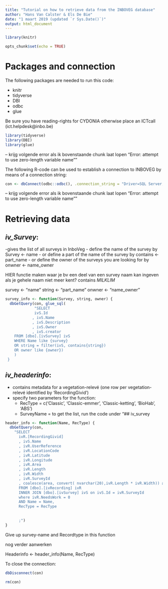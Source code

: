 ```yaml
---
title: "Tutorial on how to retrieve data from the INBOVEG database"
author: "Hans Van Calster & Els De Bie"
date: "1 maart 2019 (updated `r Sys.Date()`)"
output: html_document
---
```



```r

library(knitr)

opts_chunk$set(echo = TRUE)

```

# Packages and connection

The following packages are needed to run this code:

* knitr
* tidyverse
* DBI
* odbc
* glue

Be sure you have reading-rights for CYDONIA
otherwise place an ICTcall (ict.helpdesk@inbo.be)


```r
library(tidyverse)
library(DBI)
library(glue)
```
-- krijg volgende error als ik bovenstaande chunk laat lopen "Error: attempt to use zero-length variable name""


The following R-code can be used to establish a connection to INBOVEG by means of a connection string:

<!--better to use a connection string than dsn. dsn requires extra steps and settings in windows odbc manager-->

```r
con <- dbConnect(odbc::odbc(), .connection_string = "Driver=SQL Server;Server=inbo-sql07-prd.inbo.be,1433;Database=D0010_00_Cydonia;Trusted_Connection=Yes;")
```
-- krijg volgende error als ik bovenstaande chunk laat lopen "Error: attempt to use zero-length variable name""


# Retrieving data

## *iv_Survey*:

-gives the list of all surveys in InboVeg
- define the name of the survey by Survey <- name
- or define a part of the name of the survey by contains <- part_name
- or define the owner of the surveys you are looking for by onwner <- name_owner

HIER functie maken waar je bv een deel van een survey naam kan ingeven als je gehele naam niet meer kent?
 contains $MILKLIM$
 
 survey <- "name"
 string <- "part_name"
 onwner <- "name_owner"
 
```r

survey_info <- function(Survey, string, owner) {
  dbGetQuery(con, glue_sql(
             "SELECT
             ivS.Id
            , ivS.Name
            , ivS.Description
            , ivS.Owner
            , ivS.creator
    FROM [dbo].[ivSurvey] ivS
    WHERE Name like {survey} 
    OR string = filter(ivS, contains{string})
    OR owner like {owner})
    )
 }

```



## *iv_headerinfo*: 

- contains metadata for a vegetation-relevé (one row per vegetation-relevé identified by 'RecordingGivid')
- specify two parameters for the function:
    - RecType = c('Classic', 'Classic-emmer', 'Classic-ketting', 'BioHab', 'ABS')
    - SurveyName = to get the list, run the code under "## iv_survey
    
    
```r

header_info <- function(Name, RecType) {
  dbGetQuery(con,
    "SELECT 
      ivR.[RecordingGivid]
      , ivS.Name
      , ivR.UserReference
      , ivR.LocationCode
      , ivR.Latitude
      , ivR.Longitude
      , ivR.Area
      , ivR.Length
      , ivR.Width
      , ivR.SurveyId
      , coalesce(area, convert( nvarchar(20),ivR.Length * ivR.Width)) as B
      FROM [dbo].[ivRecording] ivR
      INNER JOIN [dbo].[ivSurvey] ivS on ivS.Id = ivR.SurveyId
      where ivR.NeedsWork = 0
      AND Name = Name,
      RecType = RecType
      
      
      ;")
}

```

Give up survey-name and Recordtype in this function

nog verder aanwerken 

Headerinfo <- header_info(Name, RecType)

To close the connection:

```r
dbDisconnect(con)

rm(con)
```

